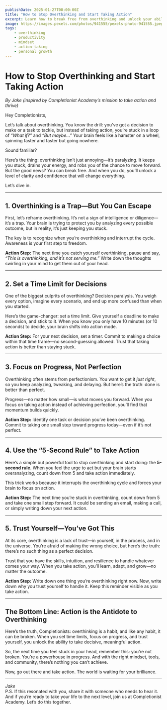 ```yaml
---
publishDate: 2025-01-27T00:00:00Z
title: "How to Stop Overthinking and Start Taking Action"
excerpt: Learn how to break free from overthinking and unlock your ability to take decisive, meaningful action.
image: https://images.pexels.com/photos/941555/pexels-photo-941555.jpeg
tags:
    - overthinking
    - productivity
    - mindset
    - action-taking
    - personal growth
---
```

# How to Stop Overthinking and Start Taking Action  
*By Jake (inspired by Completionist Academy’s mission to take action and thrive)*  

Hey Completionists,  

Let’s talk about overthinking. You know the drill: you’ve got a decision to make or a task to tackle, but instead of taking action, you’re stuck in a loop of *“What if?”* and *“But maybe…”* Your brain feels like a hamster on a wheel, spinning faster and faster but going nowhere.  

Sound familiar?  

Here’s the thing: overthinking isn’t just annoying—it’s paralyzing. It keeps you stuck, drains your energy, and robs you of the chance to move forward. But the good news? You can break free. And when you do, you’ll unlock a level of clarity and confidence that will change everything.  

Let’s dive in.  

---

## 1. Overthinking is a Trap—But You Can Escape  
First, let’s reframe overthinking. It’s not a sign of intelligence or diligence—it’s a trap. Your brain is trying to protect you by analyzing every possible outcome, but in reality, it’s just keeping you stuck.  

The key is to recognize when you’re overthinking and interrupt the cycle. Awareness is your first step to freedom.  

**Action Step:** The next time you catch yourself overthinking, pause and say, *“This is overthinking, and it’s not serving me.”* Write down the thoughts swirling in your mind to get them out of your head.  

---

## 2. Set a Time Limit for Decisions  
One of the biggest culprits of overthinking? Decision paralysis. You weigh every option, imagine every scenario, and end up more confused than when you started.  

Here’s the game-changer: set a time limit. Give yourself a deadline to make a decision, and stick to it. When you know you only have 10 minutes (or 10 seconds) to decide, your brain shifts into action mode.  

**Action Step:** For your next decision, set a timer. Commit to making a choice within that time frame—no second-guessing allowed. Trust that taking action is better than staying stuck.  

---

## 3. Focus on Progress, Not Perfection  
Overthinking often stems from perfectionism. You want to get it *just right*, so you keep analyzing, tweaking, and delaying. But here’s the truth: done is better than perfect.  

Progress—no matter how small—is what moves you forward. When you focus on taking action instead of achieving perfection, you’ll find that momentum builds quickly.  

**Action Step:** Identify one task or decision you’ve been overthinking. Commit to taking one small step toward progress today—even if it’s not perfect.  

---

## 4. Use the “5-Second Rule” to Take Action  
Here’s a simple but powerful tool to stop overthinking and start doing: the **5-second rule**. When you feel the urge to act but your brain starts overanalyzing, count down from 5 and take action immediately.  

This trick works because it interrupts the overthinking cycle and forces your brain to focus on action.  

**Action Step:** The next time you’re stuck in overthinking, count down from 5 and take one small step forward. It could be sending an email, making a call, or simply writing down your next action.  

---

## 5. Trust Yourself—You’ve Got This  
At its core, overthinking is a lack of trust—in yourself, in the process, and in the universe. You’re afraid of making the wrong choice, but here’s the truth: there’s no such thing as a perfect decision.  

Trust that you have the skills, intuition, and resilience to handle whatever comes your way. When you take action, you’ll learn, adapt, and grow—no matter the outcome.  

**Action Step:** Write down one thing you’re overthinking right now. Now, write down why you trust yourself to handle it. Keep this reminder visible as you take action.  

---

## The Bottom Line: Action is the Antidote to Overthinking  
Here’s the truth, Completionists: overthinking is a habit, and like any habit, it can be broken. When you set time limits, focus on progress, and trust yourself, you unlock the ability to take decisive, meaningful action.  

So, the next time you feel stuck in your head, remember this: you’re not broken. You’re a powerhouse in progress. And with the right mindset, tools, and community, there’s nothing you can’t achieve.  

Now, go out there and take action. The world is waiting for your brilliance.  

--- 

*Jake*  
P.S. If this resonated with you, share it with someone who needs to hear it. And if you’re ready to take your life to the next level, join us at Completionist Academy. Let’s do this together.
